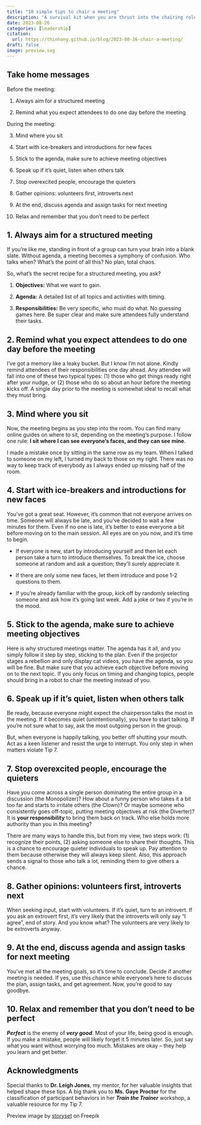 ```yaml
---
title: "10 simple tips to chair a meeting"
description: "A survival kit when you are thrust into the chairing role"
date: 2023-08-26
categories: [leadership]
citation: 
  url: https://thinhong.github.io/blog/2023-08-26-chair-a-meeting/
draft: false
image: preview.svg
---
```


## Take home messages

::: {.callout-note appearance="simple" icon=false}

Before the meeting:

1. Always aim for a structured meeting

2. Remind what you expect attendees to do one day before the meeting

During the meeting:

3. Mind where you sit

4. Start with ice-breakers and introductions for new faces

5. Stick to the agenda, make sure to achieve meeting objectives

6. Speak up if it's quiet, listen when others talk

7. Stop overexcited people, encourage the quieters

8. Gather opinions: volunteers first, introverts next

9. At the end, discuss agenda and assign tasks for next meeting

10. Relax and remember that you don't need to be perfect

:::

## 1. Always aim for a structured meeting

If you're like me, standing in front of a group can turn your brain into a blank slate. Without agenda, a meeting becomes a symphony of confusion. Who talks when? What's the point of all this? No plan, total chaos.

So, what's the secret recipe for a structured meeting, you ask?

1. **Objectives:** What we want to gain.

2. **Agenda:** A detailed list of all topics and activities with timing.

3. **Responsibilities:** Be very specific, who must do what. No guessing games here. Be super clear and make sure attendees fully understand their tasks.

## 2. Remind what you expect attendees to do one day before the meeting

I've got a memory like a leaky bucket. But I know I'm not alone. Kindly remind attendees of their responsibilities one day ahead. Any attendee will fall into one of these two typical types: (1) those who get things ready right after your nudge, or (2) those who do so about an hour before the meeting kicks off. A single day prior to the meeting is somewhat ideal to recall what they must bring.

## 3. Mind where you sit

Now, the meeting begins as you step into the room. You can find many online guides on where to sit, depending on the meeting's purpose. I follow one rule: **I sit where I can see everyone's faces, and they can see mine**.

I made a mistake once by sitting in the same row as my team. When I talked to someone on my left, I turned my back to those on my right. There was no way to keep track of everybody as I always ended up missing half of the room.

## 4. Start with ice-breakers and introductions for new faces

You've got a great seat. However, it's common that not everyone arrives on time. Someone will always be late, and you've decided to wait a few minutes for them. Even if no one is late, it's better to ease everyone a bit before moving on to the main session. All eyes are on you now, and it's time to begin.

* If everyone is new, start by introducing yourself and then let each person take a turn to introduce themselves. To break the ice, choose someone at random and ask a question; they'll surely appreciate it.

* If there are only some new faces, let them introduce and pose 1-2 questions to them.

* If you're already familiar with the group, kick off by randomly selecting someone and ask how it's going last week. Add a joke or two if you're in the mood.

## 5. Stick to the agenda, make sure to achieve meeting objectives

Here is why structured meetings matter. The agenda has it all, and you simply follow it step by step, sticking to the plan. Even if the projector stages a rebellion and only display cat videos, you have the agenda, so you will be fine. But make sure that you achieve each objective before moving on to the next topic. If you only focus on timing and changing topics, people should bring in a robot to chair the meeting instead of you.

## 6. Speak up if it's quiet, listen when others talk

Be ready, because everyone might expect the chairperson talks the most in the meeting. If it becomes quiet (unintentionally), you have to start talking. If you're not sure what to say, ask the most outgoing person in the group.

But, when everyone is happily talking, you better off shutting your mouth. Act as a keen listener and resist the urge to interrupt. You only step in when matters violate Tip 7.

## 7. Stop overexcited people, encourage the quieters

Have you come across a single person dominating the entire group in a discussion (the Monopolizer)? How about a funny person who takes it a bit too far and starts to irritate others (the Clown)? Or maybe someone who consistently goes off-topic, putting meeting objectives at risk (the Diverter)? It is **your responsibility** to bring them back on track. Who else holds more authority than you in this meeting?

There are many ways to handle this, but from my view, two steps work: (1) recognize their points, (2) asking someone else to share their thoughts. This is a chance to encourage quieter individuals to speak up. Pay attention to them because otherwise they will always keep silent. Also, this approach sends a signal to those who talk a lot, reminding them to give others a chance.

## 8. Gather opinions: volunteers first, introverts next

When seeking input, start with volunteers. If it's quiet, turn to an introvert. If you ask an extrovert first, it's very likely that the introverts will only say "I agree", end of story. And you know what? The volunteers are very likely to be extroverts anyway.

## 9. At the end, discuss agenda and assign tasks for next meeting

You've met all the meeting goals, so it's time to conclude. Decide if another meeting is needed. If yes, use this chance while everyone's here to discuss the plan, assign tasks, and get agreement. Now, you're good to say goodbye.

## 10. Relax and remember that you don't need to be perfect

***Perfect*** is the enemy of ***very good***. Most of your life, being good is enough. If you make a mistake, people will likely forget it 5 minutes later. So, just say what you want without worrying too much. Mistakes are okay – they help you learn and get better.

## Acknowledgments

Special thanks to **Dr. Leigh Jones**, my mentor, for her valuable insights that helped shape these tips. A big thank you to **Ms. Gaye Proctor** for the classification of participant behaviors in her ***Train the Trainer*** workshop, a valuable resource for my Tip 7.

:::{.credit}
Preview image by [storyset](https://www.freepik.com/free-vector/team-concept-illustration_8961437.htm) on Freepik
:::
